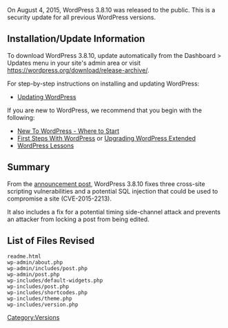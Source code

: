 {{Languages|
{{en|Version 3.8.10}}
{{ja|Version 3.8.10}}
}}

On August 4, 2015, WordPress 3.8.10 was released to the public. This is a security update for all previous WordPress versions.

== Installation/Update Information ==
To download WordPress 3.8.10, update automatically from the Dashboard > Updates menu in your site's admin area or visit https://wordpress.org/download/release-archive/.

For step-by-step instructions on installing and updating WordPress:
* [[Updating WordPress]]

If you are new to WordPress, we recommend that you begin with the following:
* [[New To WordPress - Where to Start]]
* [[First Steps With WordPress]] or [[Upgrading WordPress Extended]]
* [[WordPress Lessons]]

== Summary ==
From the [https://wordpress.org/news/2015/08/wordpress-4-2-4/ announcement post], WordPress 3.8.10 fixes three cross-site scripting vulnerabilities and a potential SQL injection that could be used to compromise a site (CVE-2015-2213).

It also includes a fix for a potential timing side-channel attack and prevents an attacker from locking a post from being edited.

== List of Files Revised ==
<pre>
readme.html
wp-admin/about.php
wp-admin/includes/post.php
wp-admin/post.php
wp-includes/default-widgets.php
wp-includes/post.php
wp-includes/shortcodes.php
wp-includes/theme.php
wp-includes/version.php
</pre>

{{Versions}}

[[Category:Versions]]